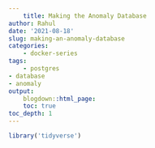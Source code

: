 ```yaml
---
    title: Making the Anomaly Database
author: Rahul
date: '2021-08-18'
slug: making-an-anomaly-database
categories:
    - docker-series
tags:
    - postgres
- database
- anomaly
output:
    blogdown::html_page:
    toc: true
toc_depth: 1
---
```


```r
library('tidyverse')
```



